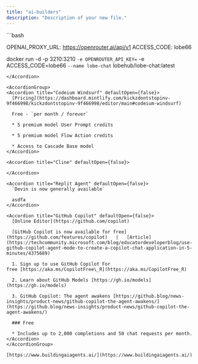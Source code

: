 ```yaml
---
title: "ai-builders"
description: "Description of your new file."
---
```


<Accordion title="lobehub" defaultOpen={false}>
  ```bash
   
  OPENAI_PROXY_URL: https://openrouter.ai/api/v1
  ACCESS_CODE: lobe66

  docker run -d -p 3210:3210 `
    -e OPENROUTER_API_KEY= `
    -e ACCESS_CODE=lobe66 `
    --name lobe-chat `
    lobehub/lobe-chat:latest
  ```
</Accordion>

<AccordionGroup>
  <Accordion title="Codeium Windsurf" defaultOpen={false}>
    [Pricing](https://dashboard.mintlify.com/kickzdontstopinv-9f466998/kickzdontstopinv-9f466998/editor/main#codeium-windsurf)

    Free - `per month / forever`

    * 5 premium model User Prompt credits

    * 5 premium model Flow Action credits

    * Access to Cascade Base model
  </Accordion>

  <Accordion title="Cline" defaultOpen={false}>

  </Accordion>

  <Accordion title="Replit Agent" defaultOpen={false}>
    `Devin is now generally available`

    asdfa
  </Accordion>

  <Accordion title="GitHub Copilot" defaultOpen={false}>
    [Online Editor](https://github.com/copilot)

    [GitHub Copilot is now available for free](https://github.com/features/copilot)   |   [Article](https://techcommunity.microsoft.com/blog/educatordeveloperblog/use-github-copilot-agent-mode-to-create-a-copilot-chat-application-in-5-minutes/4375689)

    1. Sign up to use GitHub Copilot For free [https://aka.ms/CopilotFree\_R](https://aka.ms/CopilotFree_R)

    2. Learn about GitHub Models [https://gh.io/models](https://gh.io/models)

    3. GitHub Copilot: The agent awakens [https://github.blog/news-insights/product-news/github-copilot-the-agent-awakens/](https://github.blog/news-insights/product-news/github-copilot-the-agent-awakens/)

    ### Free

    * Includes up to 2,000 completions and 50 chat requests per month.
  </Accordion>
</AccordionGroup>

[https://www.buildingaiagents.ai/](https://www.buildingaiagents.ai/)